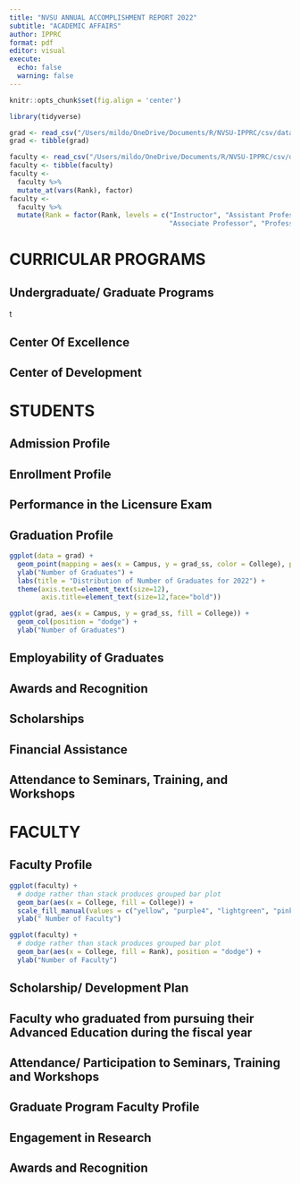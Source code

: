 ```yaml
---
title: "NVSU ANNUAL ACCOMPLISHMENT REPORT 2022"
subtitle: "ACADEMIC AFFAIRS"
author: IPPRC
format: pdf
editor: visual
execute:
  echo: false
  warning: false
---
```


```r
knitr::opts_chunk$set(fig.align = 'center')
```

```r
library(tidyverse)
```

```r
grad <- read_csv("/Users/mildo/OneDrive/Documents/R/NVSU-IPPRC/csv/data1.csv")
grad <- tibble(grad)
```

```r
faculty <- read_csv("/Users/mildo/OneDrive/Documents/R/NVSU-IPPRC/csv/data2.csv")
faculty <- tibble(faculty)
faculty <-
  faculty %>%
  mutate_at(vars(Rank), factor)
faculty <- 
  faculty %>%
  mutate(Rank = factor(Rank, levels = c("Instructor", "Assistant Professor",
                                        "Associate Professor", "Professor")))
```

# CURRICULAR PROGRAMS

## Undergraduate/ Graduate Programs

t

## Center Of Excellence

## Center of Development

# STUDENTS

## Admission Profile

## Enrollment Profile

## Performance in the Licensure  Exam

## Graduation Profile

```r
ggplot(data = grad) + 
  geom_point(mapping = aes(x = Campus, y = grad_ss, color = College), position = "jitter") +
  ylab("Number of Graduates") +
  labs(title = "Distribution of Number of Graduates for 2022") +
  theme(axis.text=element_text(size=12),
        axis.title=element_text(size=12,face="bold"))
```

```r
ggplot(grad, aes(x = Campus, y = grad_ss, fill = College)) +
  geom_col(position = "dodge") +
  ylab("Number of Graduates")
```

## Employability of Graduates

## Awards and Recognition

## Scholarships

## Financial Assistance

## Attendance to Seminars, Training, and Workshops

# FACULTY

## Faculty Profile

```r
ggplot(faculty) + 
  # dodge rather than stack produces grouped bar plot
  geom_bar(aes(x = College, fill = College)) +
  scale_fill_manual(values = c("yellow", "purple4", "lightgreen", "pink", "darkgreen", "red", "blue", "gray")) +
  ylab(" Number of Faculty")
```

```r
ggplot(faculty) + 
  # dodge rather than stack produces grouped bar plot
  geom_bar(aes(x = College, fill = Rank), position = "dodge") +
  ylab("Number of Faculty")
```

## Scholarship/ Development Plan

## Faculty who graduated from pursuing their Advanced Education during the fiscal year

## Attendance/ Participation to Seminars, Training and Workshops

## Graduate Program Faculty Profile

## Engagement in Research

## Awards and Recognition
